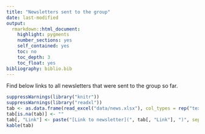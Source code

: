 ```yaml
---
title: "Newsletters sent to the group"
date: last-modified
output: 
  rmarkdown::html_document:
    highlight: pygments
    number_sections: yes
    self_contained: yes
    toc: no
    toc_depth: 3
    toc_float: yes
bibliography: biblio.bib
---
```


Find below links to all newsletters that were sent to the group so far.

```r
suppressWarnings(library("knitr"))
suppressWarnings(library("readxl"))
tab <- as.data.frame(read_excel("data/news.xlsx"), col_types = rep("text", 2))
tab[is.na(tab)] <- ""
tab[, "Link"] <- paste("[Link to newsletter](", tab[, "Link"], ")", sep = "")
kable(tab)
```
